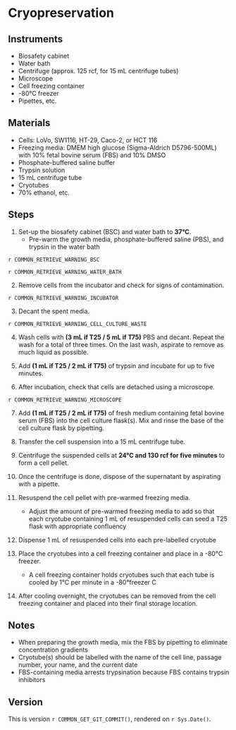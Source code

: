 # Cryopreservation

## Instruments

- Biosafety cabinet
- Water bath
- Centrifuge (approx. 125 rcf, for 15 mL centrifuge tubes)
- Microscope
- Cell freezing container
- -80°C freezer
- Pipettes, etc.

## Materials

- Cells: LoVo, SW1116, HT-29, Caco-2, or HCT 116
- Freezing media: DMEM high glucose (Sigma-Aldrich D5796-500ML) with 10% fetal bovine serum (FBS) and 10% DMSO
- Phosphate-buffered saline buffer
- Trypsin solution
- 15 mL centrifuge tube
- Cryotubes
- 70% ethanol, etc.

## Steps

1. Set-up the biosafety cabinet (BSC) and water bath to **37°C**.
    - Pre-warm the growth media, phosphate-buffered saline (PBS), and trypsin in the water bath
    
::: {.rmdwarning}

`r COMMON_RETRIEVE_WARNING_BSC`

`r COMMON_RETRIEVE_WARNING_WATER_BATH`

:::

2. Remove cells from the incubator and check for signs of contamination.

::: {.rmdwarning}

`r COMMON_RETRIEVE_WARNING_INCUBATOR`

:::

3. Decant the spent media.

::: {.rmdwarning}

`r COMMON_RETRIEVE_WARNING_CELL_CULTURE_WASTE`

:::

4. Wash cells with **(3 mL if T25 / 5 mL if T75)** PBS and decant.
   Repeat the wash for a total of three times.
   On the last wash, aspirate to remove as much liquid as possible.

5. Add **(1 mL if T25 / 2 mL if T75)** of trypsin and incubate for up to five minutes.

6. After incubation, check that cells are detached using a microscope.

::: {.rmdwarning}

`r COMMON_RETRIEVE_WARNING_MICROSCOPE`

:::

7. Add **(1 mL if T25 / 2 mL if T75)** of fresh medium containing fetal bovine serum (FBS) into the cell culture flask(s).
   Mix and rinse the base of the cell culture flask by pipetting.

8. Transfer the cell suspension into a 15 mL centrifuge tube.

9. Centrifuge the suspended cells at **24°C and 130 rcf for five minutes** to form a cell pellet.

10. Once the centrifuge is done, dispose of the supernatant by aspirating with a pipette.

11. Resuspend the cell pellet with pre-warmed freezing media.
    - Adjust the amount of pre-warmed freezing media to add so that each cryotube containing 1 mL of resuspended cells can seed a T25 flask with appropriate confluency

12. Dispense 1 mL of resuspended cells into each pre-labelled cryotube

13. Place the cryotubes into a cell freezing container and place in a -80°C freezer.
    - A cell freezing container holds cryotubes such that each tube is cooled by 1°C per minute in a -80°freezer C

14. After cooling overnight, the cryotubes can be removed from the cell freezing container and placed into their final storage location.
    
## Notes

- When preparing the growth media, mix the FBS by pipetting to eliminate concentration gradients
- Cryotube(s) should be labelled with the name of the cell line, passage number, your name, and the current date
- FBS-containing media arrests trypsination because FBS contains trypsin inhibitors

## Version

This is version ``r COMMON_GET_GIT_COMMIT()``, rendered on `r Sys.Date()`.
